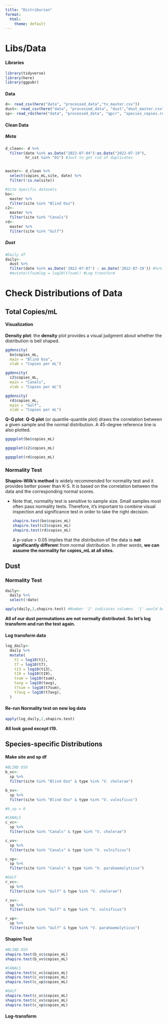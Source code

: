 ```yaml
---
title: "Distriburion"
format:
  html:
    theme: default
---
```


# Libs/Data

#### Libraries

```r
library(tidyverse)
library(here)
library(ggpubr)
```

#### Data

```r
d<- read_csv(here("data", "processed_data","tx_master.csv"))
dust<- read_csv(here("data", "processed_data", "dust","dust_master.csv"))
sp<- read_rds(here("data", "processed_data", "qpcr", "species_copies.rds")) #species specific copies

```

#### Clean Data

##### Meta

```r
d_clean<- d %>%
  filter(date %in% as.Date("2022-07-04"):as.Date("2022-07-19"),
         hr_cst %in% "01") #Just to get rid of duplicates


master<- d_clean %>%
  select(copies_mL,site, date) %>%
  filter(!is.na(site))

#Site Specific datasets
bo<- 
  master %>%
  filter(site %in% "Blind Oso")
c2<- 
  master %>%
  filter(site %in% "Canals")
rd<- 
  master %>%
  filter(site %in% "Gulf")
```

##### Dust

```r
#Daily df
daily<- 
  dust %>%
  filter(date %in% as.Date('2022-07-07') : as.Date('2022-07-19')) #%>%
  #mutate(t7sumlog = log10(t7sum)) #Log transform
```

# Check Distributions of Data

## Total Copies/mL

#### Visualization

**Density plot**: the **density** plot provides a visual judgment about whether the distribution is bell shaped.

```r
ggdensity(
  bo$copies_mL,
  main = "Blind Oso",
  xlab = "Copies per mL")

ggdensity(
  c2$copies_mL,
  main = "Canals",
  xlab = "Copies per mL")

ggdensity(
  rd$copies_mL,
  main = "Gulf",
  xlab = "Copies per mL")
```

**Q-Q plot**: **Q-Q plot** (or quantile-quantile plot) draws the correlation between a given sample and the normal distribution. A 45-degree reference line is also plotted.

```r
ggqqplot(bo$copies_mL)

ggqqplot(c2$copies_mL)

ggqqplot(rd$copies_mL)
```

### Normality Test

**Shapiro-Wilk's method** is widely recommended for normality test and it provides better power than K-S. It is based on the correlation between the data and the corresponding normal scores.

-   Note that, normality test is sensitive to sample size. Small samples most often pass normality tests. Therefore, it's important to combine visual inspection and significance test in order to take the right decision.

    ```r
    shapiro.test(bo$copies_mL)
    shapiro.test(c2$copies_mL)
    shapiro.test(rd$copies_mL)
    ```

    A p-value > 0.05 implies that the distribution of the data is **not significantly differen**t from normal distribution. In other words, **we can assume the normality for copies_mL at all sites.**

## Dust

### Normality Test

```r
daily<- 
  daily %>%
  select(!date)

apply(daily,2,shapiro.test) #Number '2' indicates columns. '1' would be rows.
```

**All of our dust permutations are not normally distributed. So let's log transform and run the test again.**

#### Log transform data

```r
log_daily<- 
  daily %>%
  mutate(
    t1 = log10(t1),
    t7 = log10(t7),
    t13 = log10(t13),
    t19 = log10(t19),
    tsum = log10(tsum),
    tavg = log10(tavg),
    t7sum = log10(t7sum),
    t7avg = log10(t7avg),
  )
```

#### Re-run Normality test on new log data

```r
apply(log_daily,2,shapiro.test) 
```

**All look good except t19.**

## Species-specific Distributions

#### Make site and sp df

```r
#BLIND OSO
b_vc<- 
  sp %>%
  filter(site %in% "Blind Oso" & type %in% "V. cholerae")

b_vv<- 
  sp %>%
  filter(site %in% "Blind Oso" & type %in% "V. vulnificus")

#b_vp = 0 

#CANALS
c_vc<- 
  sp %>%
  filter(site %in% "Canals" & type %in% "V. cholerae")

c_vv<- 
  sp %>%
  filter(site %in% "Canals" & type %in% "V. vulnificus")

c_vp<- 
  sp %>%
  filter(site %in% "Canals" & type %in% "V. parahaemolyticus")

#GULF
r_vc<- 
  sp %>%
  filter(site %in% "Gulf" & type %in% "V. cholerae")

r_vv<- 
  sp %>%
  filter(site %in% "Gulf" & type %in% "V. vulnificus")

r_vp<- 
  sp %>%
  filter(site %in% "Gulf" & type %in% "V. parahaemolyticus")
```

#### Shapiro Test

```r
#BLIND OSO
shapiro.test(b_vc$copies_mL)
shapiro.test(b_vv$copies_mL)

#CANALS
shapiro.test(c_vc$copies_mL)
shapiro.test(c_vv$copies_mL)
shapiro.test(c_vp$copies_mL)

#GULF
shapiro.test(c_vc$copies_mL)
shapiro.test(c_vv$copies_mL)
shapiro.test(c_vp$copies_mL)
```

#### Log-transform

```r

```
